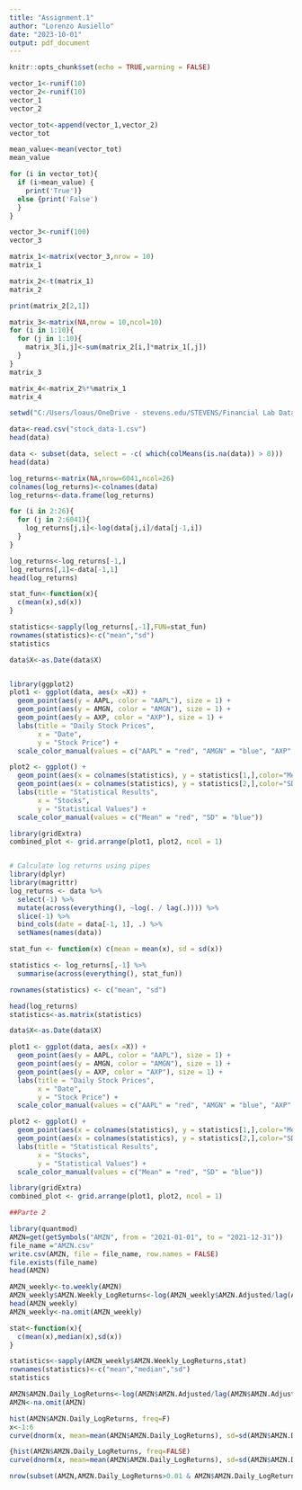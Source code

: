 ---
title: "Assignment.1"
author: "Lorenzo Ausiello"
date: "2023-10-01"
output: pdf_document
---

```{r setup, include=FALSE}
knitr::opts_chunk$set(echo = TRUE,warning = FALSE)
```

```{r cars}
vector_1<-runif(10)
vector_2<-runif(10)
vector_1
vector_2

vector_tot<-append(vector_1,vector_2)
vector_tot

mean_value<-mean(vector_tot)
mean_value

for (i in vector_tot){
  if (i>mean_value) {
    print('True')}
  else {print('False')
  }
}

vector_3<-runif(100)
vector_3

matrix_1<-matrix(vector_3,nrow = 10)
matrix_1

matrix_2<-t(matrix_1)
matrix_2

print(matrix_2[2,1])

matrix_3<-matrix(NA,nrow = 10,ncol=10)
for (i in 1:10){
  for (j in 1:10){
    matrix_3[i,j]<-sum(matrix_2[i,]*matrix_1[,j])
  }
}
matrix_3

matrix_4<-matrix_2%*%matrix_1
matrix_4

setwd("C:/Users/loaus/OneDrive - stevens.edu/STEVENS/Financial Lab Database Design/Assignment/Assignment1")

data<-read.csv("stock_data-1.csv")
head(data)

data <- subset(data, select = -c( which(colMeans(is.na(data)) > 0)))
head(data)

log_returns<-matrix(NA,nrow=6041,ncol=26)
colnames(log_returns)<-colnames(data)
log_returns<-data.frame(log_returns)

for (i in 2:26){
  for (j in 2:6041){
    log_returns[j,i]<-log(data[j,i]/data[j-1,i])
  }
}

log_returns<-log_returns[-1,]
log_returns[,1]<-data[-1,1]
head(log_returns)

stat_fun<-function(x){
  c(mean(x),sd(x))
}

statistics<-sapply(log_returns[,-1],FUN=stat_fun)
rownames(statistics)<-c("mean","sd")
statistics

data$X<-as.Date(data$X)


library(ggplot2)
plot1 <- ggplot(data, aes(x =X)) +
  geom_point(aes(y = AAPL, color = "AAPL"), size = 1) +
  geom_point(aes(y = AMGN, color = "AMGN"), size = 1) +
  geom_point(aes(y = AXP, color = "AXP"), size = 1) +
  labs(title = "Daily Stock Prices",
       x = "Date",
       y = "Stock Price") +
  scale_color_manual(values = c("AAPL" = "red", "AMGN" = "blue", "AXP" = "green")) 

plot2 <- ggplot() +
  geom_point(aes(x = colnames(statistics), y = statistics[1,],color="Mean"), size = 3)+
  geom_point(aes(x = colnames(statistics), y = statistics[2,],color="SD"), size = 3)+
  labs(title = "Statistical Results",
       x = "Stocks",
       y = "Statistical Values") +
  scale_color_manual(values = c("Mean" = "red", "SD" = "blue")) 

library(gridExtra)
combined_plot <- grid.arrange(plot1, plot2, ncol = 1)


# Calculate log returns using pipes
library(dplyr)
library(magrittr)
log_returns <- data %>%
  select(-1) %>%
  mutate(across(everything(), ~log(. / lag(.)))) %>%
  slice(-1) %>%
  bind_cols(date = data[-1, 1], .) %>%
  setNames(names(data))

stat_fun <- function(x) c(mean = mean(x), sd = sd(x))

statistics <- log_returns[,-1] %>%
  summarise(across(everything(), stat_fun))

rownames(statistics) <- c("mean", "sd")

head(log_returns)
statistics<-as.matrix(statistics)

data$X<-as.Date(data$X)

plot1 <- ggplot(data, aes(x =X)) +
  geom_point(aes(y = AAPL, color = "AAPL"), size = 1) +
  geom_point(aes(y = AMGN, color = "AMGN"), size = 1) +
  geom_point(aes(y = AXP, color = "AXP"), size = 1) +
  labs(title = "Daily Stock Prices",
       x = "Date",
       y = "Stock Price") +
  scale_color_manual(values = c("AAPL" = "red", "AMGN" = "blue", "AXP" = "green")) 

plot2 <- ggplot() +
  geom_point(aes(x = colnames(statistics), y = statistics[1,],color="Mean"), size = 3)+
  geom_point(aes(x = colnames(statistics), y = statistics[2,],color="SD"), size = 3)+
  labs(title = "Statistical Results",
       x = "Stocks",
       y = "Statistical Values") +
  scale_color_manual(values = c("Mean" = "red", "SD" = "blue")) 

library(gridExtra)
combined_plot <- grid.arrange(plot1, plot2, ncol = 1)

##Parte 2

library(quantmod)
AMZN=get(getSymbols("AMZN", from = "2021-01-01", to = "2021-12-31"))
file_name ="AMZN.csv"
write.csv(AMZN, file = file_name, row.names = FALSE)
file.exists(file_name)
head(AMZN)

AMZN_weekly<-to.weekly(AMZN)
AMZN_weekly$AMZN.Weekly_LogReturns<-log(AMZN_weekly$AMZN.Adjusted/lag(AMZN_weekly$AMZN.Adjusted))
head(AMZN_weekly)
AMZN_weekly<-na.omit(AMZN_weekly)

stat<-function(x){
  c(mean(x),median(x),sd(x))
}

statistics<-sapply(AMZN_weekly$AMZN.Weekly_LogReturns,stat)
rownames(statistics)<-c("mean","median","sd")
statistics

AMZN$AMZN.Daily_LogReturns<-log(AMZN$AMZN.Adjusted/lag(AMZN$AMZN.Adjusted))
AMZN<-na.omit(AMZN)

hist(AMZN$AMZN.Daily_LogReturns, freq=F)
x<-1:6
curve(dnorm(x, mean=mean(AMZN$AMZN.Daily_LogReturns), sd=sd(AMZN$AMZN.Daily_LogReturns)),-0.1,0.1 ,add=F, lwd=2)

{hist(AMZN$AMZN.Daily_LogReturns, freq=FALSE)
curve(dnorm(x, mean=mean(AMZN$AMZN.Daily_LogReturns), sd=sd(AMZN$AMZN.Daily_LogReturns)), add=T, lwd=2)}

nrow(subset(AMZN,AMZN.Daily_LogReturns>0.01 & AMZN$AMZN.Daily_LogReturns<0.015))


```